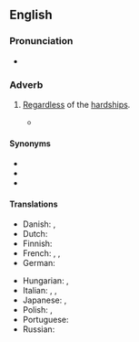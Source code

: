==English==

===Pronunciation===
* {{audio|en|en-au-come hell or high water.ogg|Audio (AU)}}

===Adverb===
{{head|en|adverb|head=[[come]] [[hell or high water]]}}

# {{lb|en|idiomatic}} [[regardless|Regardless]] of the [[hardship]]s.
#: {{ux|en|The pioneers were determined to build a community in the wilderness '''come hell or high water'''.}}
#* {{quote-book|1=en|year=1932|year_published=1965|author=Delos W. Lovelace|authorlink=Delos W. Lovelace|title=[[w:King Kong (1933 film)|King Kong]]|page=1|passage=Her crew knew that deep in her heart beat engines fit and able to push her blunt old nose ahead at a sweet fourteen knots, '''come Hell or high water'''.}}

====Synonyms====
* {{l|en|come what may}}
* {{l|en|rain or shine}}
* {{l|en|no matter what}}

====Translations====
{{trans-top-see|regardless of the hardships|come what may|rain or shine|no matter what}}
* Danish: {{t|da|med djævelens vold og magt|lit=by the devil's violence and might}}, {{t|da|koste hvad det være|lit=cost what it may}}
* Dutch: {{t|nl|wat er zich ook voordoet}}
* Finnish: {{t|fi|kävi miten kävi}}
* French: {{t+|fr|coûte que coûte}}, {{t+|fr|à tout prix}}, {{t|fr|quoi qu'il arrive}}
* German: {{t|de|koste es was es wolle}}
{{trans-mid}}
* Hungarian: {{t|hu|tűzön-vízen át}}, {{t|hu|ha esik, ha fúj}}
* Italian: {{t|it|cascasse il cielo}}, {{t|it|cascasse il mondo}}, {{t|it|succeda quel che succeda}}
* Japanese: {{t|ja|雨が降ろうと槍が降ろうと|lit=whether rain falls or spears fall}}, {{t|ja|雨が降ろうが槍が降ろうが}}
* Polish: {{no equivalent translation|pl}} {{t|pl|choćby się waliło i paliło}}, {{t|pl|żeby się waliło i paliło}}
* Portuguese: {{t|pt|faça chuva ou faça sol}}
* Russian: {{t+|ru|во что́ бы то ни ста́ло}}
{{trans-bottom}}